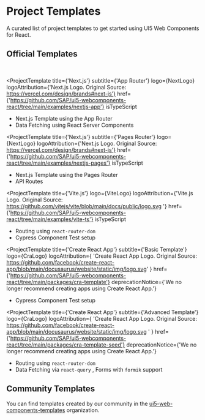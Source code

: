 
<Meta title="Project Templates" />

# Project Templates

A curated list of project templates to get started using UI5 Web Components for React.

## Official Templates

<br />

<ProjectTemplate
  title={'Next.js'}
  subtitle={'App Router'}
  logo={NextLogo}
  logoAttribution={'Next.js Logo. Original Source: https://vercel.com/design/brands#next-js'}
  href={'https://github.com/SAP/ui5-webcomponents-react/tree/main/examples/nextjs-app'}
  isTypeScript
>
  <ul>
    <li>
      <Label>Next.js Template using the App Router</Label>
    </li>
    <li>
      <Label>Data Fetching using React Server Components</Label>
    </li>
  </ul>
</ProjectTemplate>

<ProjectTemplate
  title={'Next.js'}
  subtitle={'Pages Router'}
  logo={NextLogo}
  logoAttribution={'Next.js Logo. Original Source: https://vercel.com/design/brands#next-js'}
  href={'https://github.com/SAP/ui5-webcomponents-react/tree/main/examples/nextjs-pages'}
  isTypeScript
>
  <ul>
    <li>
      <Label>Next.js Template using the Pages Router</Label>
    </li>
    <li>
      <Label>API Routes</Label>
    </li>
  </ul>
</ProjectTemplate>

<ProjectTemplate
  title={'Vite.js'}
  logo={ViteLogo}
  logoAttribution={'Vite.js Logo. Original Source: https://github.com/vitejs/vite/blob/main/docs/public/logo.svg '}
  href={'https://github.com/SAP/ui5-webcomponents-react/tree/main/examples/vite-ts'}
  isTypeScript
>
  <ul>
    <li>
      <Label>Routing using</Label>
      <code>react-router-dom</code>
    </li>
    <li>
      <Label>Cypress Component Test setup</Label>
    </li>
  </ul>
</ProjectTemplate>

<ProjectTemplate
  title={'Create React App'}
  subtitle={'Basic Template'}
  logo={CraLogo}
  logoAttribution={
    'Create React App Logo. Original Source: https://github.com/facebook/create-react-app/blob/main/docusaurus/website/static/img/logo.svg'
  }
  href={'https://github.com/SAP/ui5-webcomponents-react/tree/main/packages/cra-template'}
  deprecationNotice={'We no longer recommend creating apps using Create React App.'}
>
  <ul>
    <li>
      <Label>Cypress Component Test setup</Label>
    </li>
  </ul>
</ProjectTemplate>

<ProjectTemplate
  title={'Create React App'}
  subtitle={'Advanced Template'}
  logo={CraLogo}
  logoAttribution={
    'Create React App Logo. Original Source: https://github.com/facebook/create-react-app/blob/main/docusaurus/website/static/img/logo.svg '
  }
  href={'https://github.com/SAP/ui5-webcomponents-react/tree/main/packages/cra-template-seed'}
  deprecationNotice={'We no longer recommend creating apps using Create React App.'}
>
  <ul>
    <li>
      <Label> Routing using</Label>
      <code>react-router-dom</code>
    </li>
    <li>
      <Label>Data Fetching via</Label>
      <code>react-query</code>
      <Label>, Forms with </Label>
      <code>formik</code>
      <Label>support</Label>
    </li>

  </ul>
</ProjectTemplate>

## Community Templates

You can find templates created by our community in the [ui5-web-components-templates](https://github.com/ui5-web-components-templates) organization.

<Footer />
